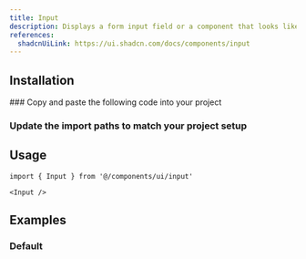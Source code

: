 ```yaml
---
title: Input
description: Displays a form input field or a component that looks like an input field.
references:
  shadcnUiLink: https://ui.shadcn.com/docs/components/input
---
```


<ComponentPreview name="input" withRecipe />

## Installation

<Steps>
### Copy and paste the following code into your project

<ComponentSource name="input" />

### Update the import paths to match your project setup

</Steps>

## Usage

```tsx
import { Input } from '@/components/ui/input'
```

```tsx
<Input />
```

## Examples

### Default

<ComponentPreview name="input" />
